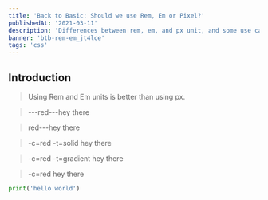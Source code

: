 ```yaml
---
title: 'Back to Basic: Should we use Rem, Em or Pixel?'
publishedAt: '2021-03-11'
description: 'Differences between rem, em, and px unit, and some use cases'
banner: 'btb-rem-em_jt4lce'
tags: 'css'
---
```


## Introduction

> Using Rem and Em units is better than using px.

> ---red---hey there

> red---hey there

> -c=red -t=solid hey there

> -c=red -t=gradient hey there

> -c=red hey there

```py
print('hello world')
```
